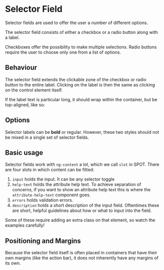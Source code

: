 

<Meta of={SelectorFieldStories} />

# Selector Field

Selector fields are used to offer the user a number of different options.

The selector field consists of either a checkbox or a radio button along with a label.

Checkboxes offer the possibility to make multiple selections.
Radio buttons require the user to choose only one from a list of options.

<Canvas of={SelectorFieldStories.Default} />

## Behaviour

The selector field extends the clickable zone of the checkbox or radio button to the entire label. Clicking on the label is then the same as clicking on the control element itself.

If the label text is particular long, it should wrap within the container, but be top-aligned, like so:

<Canvas of={SelectorFieldStories.LongLabel} />

## Options

Selector labels can be **bold** or regular. However, these two styles should not be mixed in a single set of selector fields.

<Canvas of={SelectorFieldStories.FontWeight} />

## Basic usage

Selector fields work with `ng-content` a lot, which we call `slot` in SPOT. There are four slots in which content can be
fitted:

1. `input` holds the input. It can be any selector toggle
2. `help-text` holds the attribute help text. To achieve separation of concerns, if you want to show an attribute help
   text this is where the `attribute-help-text` component goes.
3. `errors` holds validation errors.
4. `description` holds a short description of the input field. Oftentimes these are short, helpful guidelines about how
   or what to input into the field.

Some of these require adding an extra class on that element, so watch the examples carefully!

## Positioning and Margins

Because the selector field itself is often placed in containers that have their own margins (like the action bar), it does not inherently have any margins of its own.

<ArgsTable of={SpotSelectorFieldComponent} />
